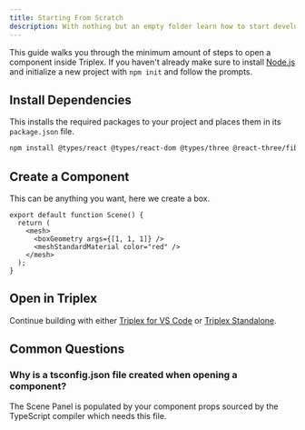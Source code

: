 ```yaml
---
title: Starting From Scratch
description: With nothing but an empty folder learn how to start developing with Triplex.
---
```


This guide walks you through the minimum amount of steps to open a component inside Triplex. If you haven't already make sure to install [Node.js](https://nodejs.org/en) and initialize a new project with `npm init` and follow the prompts.

## Install Dependencies

This installs the required packages to your project and places them in its `package.json` file.

```bash filename="Terminal"
npm install @types/react @types/react-dom @types/three @react-three/fiber react react-dom three
```

## Create a Component

This can be anything you want, here we create a box.

```tsx filename="src/scene.tsx"
export default function Scene() {
  return (
    <mesh>
      <boxGeometry args={[1, 1, 1]} />
      <meshStandardMaterial color="red" />
    </mesh>
  );
}
```

## Open in Triplex

Continue building with either [Triplex for VS Code](/docs/get-started/vscode#opening-components) or [Triplex Standalone](/docs/get-started/standalone#opening-components).

## Common Questions

### Why is a tsconfig.json file created when opening a component?

The Scene Panel is populated by your component props sourced by the TypeScript compiler which needs this file.
